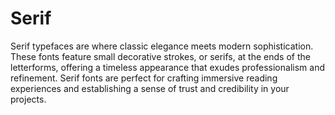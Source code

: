 # Serif

Serif typefaces are where classic elegance meets modern sophistication.
These fonts feature small decorative strokes, or serifs, at the ends of
the letterforms, offering a timeless appearance that exudes
professionalism and refinement.
Serif fonts are perfect for crafting immersive reading experiences and
establishing a sense of trust and credibility in your projects.

